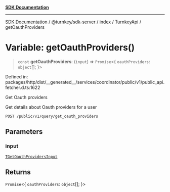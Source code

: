 [**SDK Documentation**](../../../../../../README.mdx)

***

[SDK Documentation](../../../../../../packages.mdx) / [@turnkey/sdk-server](../../../../README.mdx) / [index](../../../README.mdx) / [TurnkeyApi](../README.mdx) / getOauthProviders

# Variable: getOauthProviders()

> `const` **getOauthProviders**: (`input`) => `Promise`\<\{ `oauthProviders`: `object`[]; \}\>

Defined in: packages/http/dist/\_\_generated\_\_/services/coordinator/public/v1/public\_api.fetcher.d.ts:1622

Get Oauth providers

Get details about Oauth providers for a user

`POST /public/v1/query/get_oauth_providers`

## Parameters

### input

[`TGetOauthProvidersInput`](../type-aliases/TGetOauthProvidersInput.mdx)

## Returns

`Promise`\<\{ `oauthProviders`: `object`[]; \}\>
